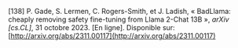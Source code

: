 \[138\]	P. Gade, S. Lermen, C. Rogers-Smith, et J. Ladish, « BadLlama: cheaply removing safety fine-tuning from Llama 2-Chat 13B », *arXiv \[cs.CL\]*, 31 octobre 2023\. \[En ligne\]. Disponible sur: [http://arxiv.org/abs/2311.00117](http://arxiv.org/abs/2311.00117)